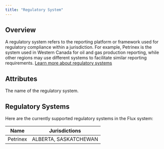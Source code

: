 ```yaml
---
title: "Regulatory System"
---
```


## Overview

A regulatory system refers to the reporting platform or framework used for regulatory compliance within a jurisdiction. For example, Petrinex is the system used in Western Canada for oil and gas production reporting, while other regions may use different systems to facilitate similar reporting requirements. [Learn more about regulatory systems](/models/regulatory/system)

## Attributes

<ResponseField name="name" required>
  The name of the regulatory system.
</ResponseField>

## Regulatory Systems

Here are the currently supported regulatory systems in the Flux system:

| Name     | Jurisdictions         |
| -------- | --------------------- |
| Petrinex | ALBERTA, SASKATCHEWAN |
